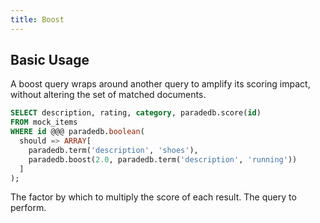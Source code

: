 ```yaml
---
title: Boost
---
```


## Basic Usage

A boost query wraps around another query to amplify its scoring impact, without altering the set of matched documents.

```sql
SELECT description, rating, category, paradedb.score(id)
FROM mock_items
WHERE id @@@ paradedb.boolean(
  should => ARRAY[
    paradedb.term('description', 'shoes'),
    paradedb.boost(2.0, paradedb.term('description', 'running'))
  ]
);
```

<ParamField body="boost" required>
  The factor by which to multiply the score of each result.
</ParamField>
<ParamField body="query" required>
  The query to perform.
</ParamField>
